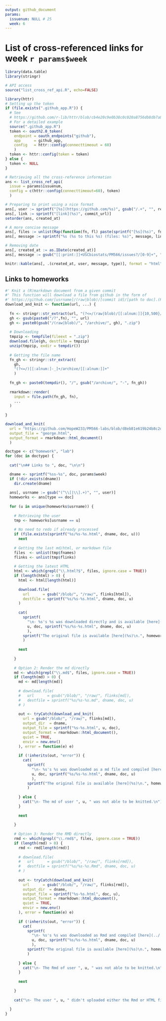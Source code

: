 ```yaml
---
output: github_document
params:
  issuenum: NULL # 25
  week: 6
---
```


# List of cross-referenced links for week `r params$week`

```r
library(data.table)
library(stringr)

# API access
source("list_cross_ref_api.R", echo=FALSE)
```


```r
library(httr)
# Setting up the token
if (file.exists(".github_app.R")) {
  # See
  # https://github.com/r-lib/httr/blob/cb4e20c9e0b38c0c020a8756db8db7a882288eaf/demo/oauth2-github.r
  # For a detailed example
  source(".github_app.R")
  token <- oauth2.0_token(
    endpoint = oauth_endpoints("github"),
    app      = github_app,
    config   = httr::config(connecttimeout = 60)
    )
  token <- httr::config(token = token)
} else {
  token <- NULL
}

# Retrieving all the cross-reference information
ans <- list_cross_ref_api(
  issue = params$issuenum,
  config = c(httr::config(connecttimeout=60), token)
  )
```


```r
# Preparing to print using a nice format
ans[, user := sprintf("[%s](https://github.com/%s)", gsub("/.+", "", repo), repo)]
ans[, link := sprintf("[link](%s)", commit_url)]
setorder(ans, created_at)

# A more concise message
ans[, files := unlist(Map(function(fn, fl) paste(sprintf("[%s](%s)", fn, fl), collapse=", "), fn = fnames, fl = flinks))]
ans[, message := sprintf("%s (%s to this %s) (files: %s)", message, link, type, files)]

# Removing date
ans[, created_at := as.IDate(created_at)]
ans[, message := gsub("[[:print:]]+USCbiostats/PM566/issues?/[0-9]+", "#link#", message)]

knitr::kable(ans[, .(created_at, user, message, type)], format = "html")
```

## Links to homeworks

```r

#' Knit a (R)markdown document from a given commit
#' This function will download a file from github in the form of
#' https://github.com/[usrname]/(raw|blob)/[commit id]/[path to doc].(Rmd|md)
download_and_knit <- function(url, ...) {
  
  fn <- stringr::str_extract(url, "(?<=/(raw|blob)/[[:alnum:]]{10,500}/).+")
  gh <- gsub(paste0("/?",fn), "", url)
  gh <- paste0(gsub("/(raw|blob)/", "/archive/", gh), ".zip")
  
  # Downloading
  tmpzip <- tempfile(fileext = ".zip")
  download.file(gh, destfile = tmpzip)
  unzip(tmpzip, exdir = tempdir())
  
  # Getting the file name
  fn_gh <- stringr::str_extract(
    gh,
    "(?<=/)[[:alnum:]-_]+/archive/[[:alnum:]]+"
    )
  
  fn_gh <- paste0(tempdir(), "/", gsub("/archive/", "-", fn_gh))
  
  rmarkdown::render(
    input = file.path(fn_gh, fn),
    ...
  )
  
}

download_and_knit(
  url = "https://github.com/HopeW233/PM566-labs/blob/d8eb81e619b24b8c2d80085f2c63333a299b381a/06-lab.Rmd",
  output_file = "george.html",
  output_format = rmarkdown::html_document()
  )

doctype <- c("homework", "lab")
for (doc in doctype) {
  
  cat("\n## Links to ", doc, "\n\n")

  dname <- sprintf("%ss-%s", doc, params$week)
  if (!dir.exists(dname))
    dir.create(dname)
  
  ans[, usrname := gsub("(^\\[|\\].+)", "", user)]
  homeworks <- ans[type == doc]
  
  for (u in unique(homeworks$usrname)) {
    
    # Retrieving the user
    tmp <- homeworks[usrname == u]
    
    # No need to redo if already processed
    if (file.exists(sprintf("%s/%s-%s.html", dname, doc, u)))
      next
    
    # Getting the last md/html, or markdown file
    files  <- unlist(tmp$fnames)
    flinks <- unlist(tmp$flinks)
    
    # Getting the latest HTML
    html <- which(grepl("\\.html?$", files, ignore.case = TRUE))
    if (length(html) > 0) {
      html <- html[length(html)]
      
      download.file(
        url      = gsub("/blob/", "/raw/", flinks[html]),
        destfile = sprintf("%s/%s-%s.html", dname, doc, u)
      )
      
      cat(
        sprintf(
          "\n- %s's %s was downloaded directly and is available [here](../../raw/master/%s).",
          u, doc, sprintf("%s/%s-%s.html", dname, doc, u)
          ),
        sprintf("The original file is available [here](%s)\n.", homeworks$commit_url[html])
        )
      
      next
      
    }
    
    # Option 2: Render the md directly
    md <- which(grepl("\\.md$", files, ignore.case = TRUE))
    if (length(md) > 0) {
      md <- md[length(md)]
      
      # download.file(
      #   url      = gsub("/blob/", "/raw/", flinks[md]),
      #   destfile = sprintf("%s/%s-%s.md", dname, doc, u)
      # )
      
      out <- tryCatch(download_and_knit(
        url = gsub("/blob/", "/raw/", flinks[md]),
        output_dir  = dname, 
        output_file = sprintf("%s-%s.html", u, doc),
        output_format = rmarkdown::html_document(),
        quiet = TRUE,
        envir = new.env()
      ), error = function(e) e)
      
      if (!inherits(out, "error")) {
        cat(
          sprintf(
            "\n- %s's %s was downloaded as a md file and compiled [here](../../raw/master/%s).\n",
            u, doc, sprintf("%s/%s-%s.html", dname, doc, u)
            ),
          sprintf("The original file is available [here](%s)\n.", homeworks$commit_url[html])
          )
        
      } else {
        cat("\n- The md of user ", u, " was not able to be knitted.\n")    
      }
      
      next
      
    }
    
    # Option 3: Render the RMD directly
    rmd <- which(grepl("\\.rmd$", files, ignore.case = TRUE))
    if (length(rmd) > 0) {
      rmd <- rmd[length(rmd)]
      
      # download.file(
      #   url      = gsub("/blob/", "/raw/", flinks[rmd]),
      #   destfile = sprintf("%s/%s-%s.Rmd", dname, doc, u)
      # )
      
      out <- tryCatch(download_and_knit(
        url      = gsub("/blob/", "/raw/", flinks[rmd]),
        output_dir  = dname, 
        output_file = sprintf("%s-%s.html", doc, u),
        output_format = rmarkdown::html_document(),
        quiet = TRUE,
        envir = new.env()
      ), error = function(e) e)
      
      if (!inherits(out, "error")) {
        cat(
          sprintf(
            "\n- %s's %s was downloaded as Rmd and compiled [here](../../raw/master/%s).\n",
            u, doc, sprintf("%s/%s-%s.html", dname, doc, u)
            ),
          sprintf("The original file is available [here](%s)\n.", homeworks$commit_url[html])
          )
        
      } else {
        cat("\n- The Rmd of user ", u, " was not able to be knitted.\n")    
      }
      
      next
      
    }
    
    cat("\n- The user ", u, " didn't uploaded either the Rmd or HTML files.\n")
    
  }
}

```

